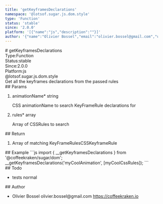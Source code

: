 ```yaml
---
title: 'getKeyframesDeclarations'
namespace: '@lotsof.sugar.js.dom.style'
type: 'Function'
status: 'stable'
since: '2.0.0'
platform: '[{"name":"js","description":""}]'
author: '{"name":"Olivier Bossel","email":"olivier.bossel@gmail.com","url":"https://coffeekraken.io"}'
---
```

<div class="docmap-mdx">
# getKeyframesDeclarations
<div class="_metas">
<div class="_type"><span class="_type-label">Type:</span><span class="_type-value">Function</span></div>
<div class="_status"><span class="_status-label">Status:</span><span class="_status-value -stable">stable</span></div>
<div class="_since"><span class="_since-label">Since:</span><span class="_since-value">2.0.0</span></div>
<div class="_platform"><span class="_platform-label">Platform:</span><span class="_platform-value">js</span></div>
</div>
<div class="_namespace">@lotsof.sugar.js.dom.style</div>
<div class="_description">
Get all the keyframes declarations from the passed rules
</div>
<div class="_params">
## Params
<ol class="_list">
<li class="_item">
<span class="_name">animationName<span class="_required">*</span></span><span class="_default"></span> <span class="_type">string</span>
<p class="_description">CSS animationName to search KeyFrameRule declarations for</p>
</li>
<li class="_item">
<span class="_name">rules<span class="_required">*</span></span><span class="_default"></span> <span class="_type">array</span>
<p class="_description">Array of CSSRules to search</p>
</li>
</ol>
</div>
<div class="_return">
## Return
<ol class="_list">
<li class="_item">
<span class="_description">Array of matching KeyFrameRules</span><span class="_default"></span><span class="_type">CSSKeyframeRule</span>
</li>
</ol>
</div>
<div class="_examples">
## Example
```js
import { __getKeyframesDeclarations } from '@coffeekraken/sugar/dom';
__getKeyframesDeclarations('myCoolAnimation', [myCoolCssRules]);
```
</div>
<div class="_todo">
## Todo
<ul class="_list">
<li class="_item">
<span class="_description">tests</span>
<span class="_priority -normal">normal</span>
</li>
</ul>
</div>
<div class="_author">
## Author
<ul class="_list">
<li class="_item">
<span class="_name">Olivier Bossel</span>
<span class="_email">olivier.bossel@gmail.com</span>
<a href="https://coffeekraken.io" target="_blank" class="_url">https://coffeekraken.io</a>
</li>
</ul>
</div>
</div>